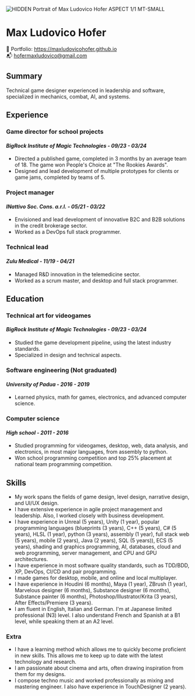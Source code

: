 ![HIDDEN Portrait of Max Ludovico Hofer ASPECT 1/1 MT-SMALL](./resume-photo.jpg)

# Max Ludovico Hofer

👜 Portfolio: https://maxludovicohofer.github.io \
📬 hofermaxludovico@gmail.com

## Summary

Technical game designer experienced in leadership and software, specialized in mechanics, combat, AI, and systems.

## Experience

### Game director for school projects

#### _BigRock Institute of Magic Technologies - 09/23 - 03/24_

* Directed a published game, completed in 3 months by an average team of 18. The game won People's Choice at "The Rookies Awards".
* Designed and lead development of multiple prototypes for clients or game jams, completed by teams of 5.

### Project manager

#### _INattivo Soc. Cons. a.r.l. - 05/21 - 03/22_

* Envisioned and lead development of innovative B2C and B2B solutions in the credit brokerage sector.
* Worked as a DevOps full stack programmer.

### Technical lead

#### _Zulu Medical - 11/19 - 04/21_

* Managed R&D innovation in the telemedicine sector.
* Worked as a scrum master, and desktop and full stack programmer.

## Education

### Technical art for videogames

#### _BigRock Institute of Magic Technologies - 09/23 - 03/24_

* Studied the game development pipeline, using the latest industry standards.
* Specialized in design and technical aspects.

### Software engineering (Not graduated)

#### _University of Padua - 2016 - 2019_

* Learned physics, math for games, electronics, and advanced computer science.

### Computer science

#### _High school - 2011 - 2016_

* Studied programming for videogames, desktop, web, data analysis, and electronics, in most major languages, from assembly to python.
* Won school programming competition and top 25% placement at national team programming competition.

## Skills

* My work spans the fields of game design, level design, narrative design, and UI/UX design.
* I have extensive experience in agile project management and leadership. Also, I worked closely with business development.
* I have experience in Unreal (5 years), Unity (1 year), popular programming languages (blueprints (3 years), C++ (5 years), C# (5 years), HLSL (1 year), python (3 years), assembly (1 year), full stack web (5 years), mobile (2 years), Java (2 years), SQL (5 years)), ECS (5 years), shading and graphics programming, AI, databases, cloud and web programming, server management, and CPU and GPU architectures.
* I have experience in most software quality standards, such as TDD/BDD, XP, DevOps, CI/CD and pair programming.
* I made games for desktop, mobile, and online and local multiplayer.
* I have experience in Houdini (6 months), Maya (1 year), ZBrush (1 year), Marvelous designer (6 months), Substance designer (6 months), Substance painter (6 months), Photoshop/Illustrator/Krita (3 years), After Effects/Premiere (3 years).
* I am fluent in English, Italian and German. I'm at Japanese limited professional (N3) level. I also understand French and Spanish at a B1 level, while speaking them at an A2 level.

### Extra

* I have a learning method which allows me to quickly become proficient in new skills. This allows me to keep up to date with the latest technology and research.
* I am passionate about cinema and arts, often drawing inspiration from them for my designs.
* I compose techno music and worked professionally as mixing and mastering engineer. I also have experience in TouchDesigner (2 years).